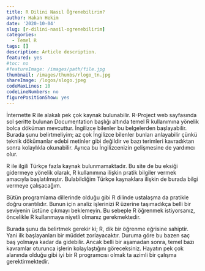 ```yaml
---
title: R Dilini Nasıl Öğrenebilirim?
author: Hakan Hekim
date: '2020-10-04'
slug: [r-dilini-nasil-ogrenebilirim]
categories:
  - Temel R
tags: []
description: Article description.
featured: yes
#toc: no
#featureImage: /images/path/file.jpg
thumbnail: /images/thumbs/rlogo_tn.jpg
shareImage: /logos/slogo.jpeg
codeMaxLines: 10
codeLineNumbers: no
figurePositionShow: yes
---
```


İnternette R ile alakalı pek çok kaynak bulunabilir. R-Project web sayfasında sol şeritte bulunan Documentation başlığı altında temel R kullanımına yönelik bolca döküman mevcuttur. İngilizce bilenler bu belgelerden başlayabilir. Burada şunu belirtmeliyim; az çok İngilizce bilenler bunları anlayabilir çünkü teknik dökümanlar edebi metinler gibi değildir ve bazı terimleri kavradıktan sonra kolaylıkla okunabilir. Ayrıca bu İngilizcenizin gelişmesine de yardımcı olur.

R ile ilgili Türkçe fazla kaynak bulunmamaktadır. Bu site de bu eksiği gidermeye yönelik olarak, R kullanımına ilişkin pratik bilgiler vermek amacıyla başlatılmıştır. Bulabildiğim Türkçe kaynaklara ilişkin de burada bilgi vermeye çalışacağım.

Bütün programlama dillerinde olduğu gibi R dilinde ustalaşma da pratikle doğru orantılıdır. Bunun için analiz işlerinizi R üzerine taşımadıkça belli bir seviyenin üstüne çıkmayı beklemeyin. Bu sebeple R öğrenmek istiyorsanız, öncelikle R kullanmaya niyetli olmanız gerekmektedir.

Burada şunu da belirtmek gerekir ki; R, dik bir öğrenme eğrisine sahiptir. Yani ilk başlayanları bir müddet zorlayacaktır. Duruma göre bu bazen saç baş yolmaya kadar da gidebilir. Ancak belli bir aşamadan sonra, temel bazı kavramlar oturunca işlerin kolaylaştığını göreceksiniz. Hayatın pek çok alanında olduğu gibi iyi bir R programcısı olmak ta azimli bir çalışma gerektirmektedir.
